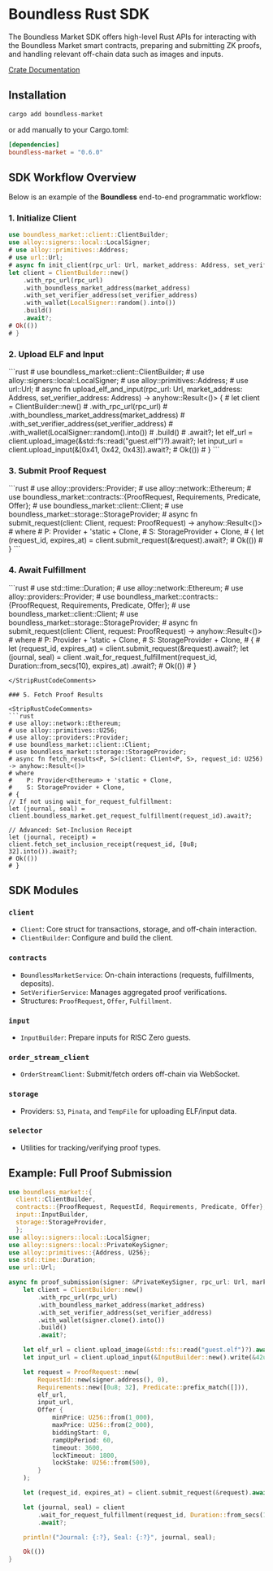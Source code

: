 
# Boundless Rust SDK

The Boundless Market SDK offers high-level Rust APIs for interacting with the Boundless Market smart contracts, preparing and submitting ZK proofs, and handling relevant off-chain data such as images and inputs.

[Crate Documentation](https://docs.rs/boundless-market/0.6.0/boundless_market/#boundless-market-sdk)

## Installation

```sh
cargo add boundless-market
```

or add manually to your Cargo.toml:

```toml
[dependencies]
boundless-market = "0.6.0"
```

## SDK Workflow Overview

Below is an example of the **Boundless** end-to-end programmatic workflow:

### 1. Initialize Client

```rust
use boundless_market::client::ClientBuilder;
use alloy::signers::local::LocalSigner;
# use alloy::primitives::Address;
# use url::Url;
# async fn init_client(rpc_url: Url, market_address: Address, set_verifier_address: Address) -> anyhow::Result<()> {
let client = ClientBuilder::new()
    .with_rpc_url(rpc_url)
    .with_boundless_market_address(market_address)
    .with_set_verifier_address(set_verifier_address)
    .with_wallet(LocalSigner::random().into())
    .build()
    .await?;
# Ok(())
# }
```

### 2. Upload ELF and Input

<StripRustCodeComments>
```rust
# use boundless_market::client::ClientBuilder;
# use alloy::signers::local::LocalSigner;
# use alloy::primitives::Address;
# use url::Url;
# async fn upload_elf_and_input(rpc_url: Url, market_address: Address, set_verifier_address: Address) -> anyhow::Result<()> {
# let client = ClientBuilder::new()
#    .with_rpc_url(rpc_url)
#    .with_boundless_market_address(market_address)
#    .with_set_verifier_address(set_verifier_address)
#    .with_wallet(LocalSigner::random().into())
#    .build()
#    .await?;
let elf_url = client.upload_image(&std::fs::read("guest.elf")?).await?;
let input_url = client.upload_input(&[0x41, 0x42, 0x43]).await?;
# Ok(())
# }
```
</StripRustCodeComments>

### 3. Submit Proof Request

<StripRustCodeComments>
```rust
# use alloy::providers::Provider;
# use alloy::network::Ethereum;
# use boundless_market::contracts::{ProofRequest, Requirements, Predicate, Offer};
# use boundless_market::client::Client;
# use boundless_market::storage::StorageProvider;
# async fn submit_request<P, S>(client: Client<P, S>, request: ProofRequest) -> anyhow::Result<()>
# where
#    P: Provider<Ethereum> + 'static + Clone,
#    S: StorageProvider + Clone,
# {
let (request_id, expires_at) = client.submit_request(&request).await?;
# Ok(())
# }
```
</StripRustCodeComments>

### 4. Await Fulfillment

<StripRustCodeComments>
```rust
# use std::time::Duration;
# use alloy::network::Ethereum;
# use alloy::providers::Provider;
# use boundless_market::contracts::{ProofRequest, Requirements, Predicate, Offer};
# use boundless_market::client::Client;
# use boundless_market::storage::StorageProvider;
# async fn submit_request<P, S>(client: Client<P, S>, request: ProofRequest) -> anyhow::Result<()>
# where
#    P: Provider<Ethereum> + 'static + Clone,
#    S: StorageProvider + Clone,
# {
# let (request_id, expires_at) = client.submit_request(&request).await?;
let (journal, seal) = client
    .wait_for_request_fulfillment(request_id, Duration::from_secs(10), expires_at)
    .await?;
# Ok(())
# }

```
</StripRustCodeComments>

### 5. Fetch Proof Results

<StripRustCodeComments>
```rust
# use alloy::network::Ethereum;
# use alloy::primitives::U256;
# use alloy::providers::Provider;
# use boundless_market::client::Client;
# use boundless_market::storage::StorageProvider;
# async fn fetch_results<P, S>(client: Client<P, S>, request_id: U256) -> anyhow::Result<()>
# where
#    P: Provider<Ethereum> + 'static + Clone,
#    S: StorageProvider + Clone,
# {
// If not using wait_for_request_fulfillment:
let (journal, seal) = client.boundless_market.get_request_fulfillment(request_id).await?;

// Advanced: Set-Inclusion Receipt
let (journal, receipt) = client.fetch_set_inclusion_receipt(request_id, [0u8; 32].into()).await?;
# Ok(())
# }
```
</StripRustCodeComments>

## SDK Modules

### `client`
- `Client`: Core struct for transactions, storage, and off-chain interaction.
- `ClientBuilder`: Configure and build the client.

### `contracts`
- `BoundlessMarketService`: On-chain interactions (requests, fulfillments, deposits).
- `SetVerifierService`: Manages aggregated proof verifications.
- Structures: `ProofRequest`, `Offer`, `Fulfillment`.

### `input`
- `InputBuilder`: Prepare inputs for RISC Zero guests.

### `order_stream_client`
- `OrderStreamClient`: Submit/fetch orders off-chain via WebSocket.

### `storage`
- Providers: `S3`, `Pinata`, and `TempFile` for uploading ELF/input data.

### `selector`
- Utilities for tracking/verifying proof types.

## Example: Full Proof Submission

```rust
use boundless_market::{
  client::ClientBuilder,
  contracts::{ProofRequest, RequestId, Requirements, Predicate, Offer},
  input::InputBuilder,
  storage::StorageProvider,
  };
use alloy::signers::local::LocalSigner;
use alloy::signers::local::PrivateKeySigner;
use alloy::primitives::{Address, U256};
use std::time::Duration;
use url::Url;

async fn proof_submission(signer: &PrivateKeySigner, rpc_url: Url, market_address: Address, set_verifier_address: Address) -> anyhow::Result<()> {
    let client = ClientBuilder::new()
        .with_rpc_url(rpc_url)
        .with_boundless_market_address(market_address)
        .with_set_verifier_address(set_verifier_address)
        .with_wallet(signer.clone().into())
        .build()
        .await?;

    let elf_url = client.upload_image(&std::fs::read("guest.elf")?).await?;
    let input_url = client.upload_input(&InputBuilder::new().write(&42u32)?.build_vec()?).await?;

    let request = ProofRequest::new(
        RequestId::new(signer.address(), 0),
        Requirements::new([0u8; 32], Predicate::prefix_match([])),
        elf_url,
        input_url,
        Offer {
            minPrice: U256::from(1_000),
            maxPrice: U256::from(2_000),
            biddingStart: 0,
            rampUpPeriod: 60,
            timeout: 3600,
            lockTimeout: 1800,
            lockStake: U256::from(500),
        }
    );

    let (request_id, expires_at) = client.submit_request(&request).await?;

    let (journal, seal) = client
        .wait_for_request_fulfillment(request_id, Duration::from_secs(10), expires_at)
        .await?;

    println!("Journal: {:?}, Seal: {:?}", journal, seal);

    Ok(())
}
```

